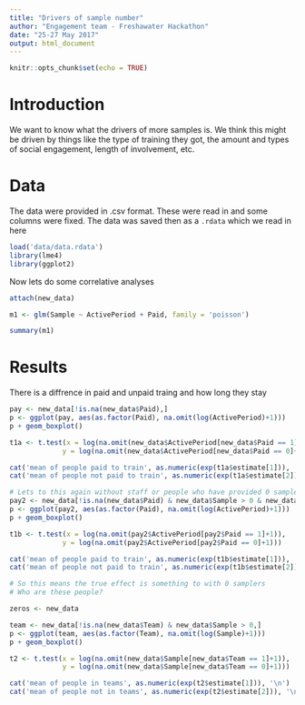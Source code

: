 ```yaml
---
title: "Drivers of sample number"
author: "Engagement team - Freshawater Hackathon"
date: "25-27 May 2017"
output: html_document
---
```


```r
knitr::opts_chunk$set(echo = TRUE)
```

# Introduction

We want to know what the drivers of more samples is. We think this might be driven by things like the type of training they got, the amount and types of social engagement, length of involvement, etc.

# Data

The data were provided in .csv format. These were read in and some columns were fixed. The data was saved then as a `.rdata` which we read in here

```r
load('data/data.rdata')
library(lme4)
library(ggplot2)
```

Now lets do some correlative analyses

```r
attach(new_data)

m1 <- glm(Sample ~ ActivePeriod + Paid, family = 'poisson')

summary(m1)

```

# Results

There is a diffrence in paid and unpaid traing and how long they stay

```r
pay <- new_data[!is.na(new_data$Paid),]
p <- ggplot(pay, aes(as.factor(Paid), na.omit(log(ActivePeriod)+1)))
p + geom_boxplot()

t1a <- t.test(x = log(na.omit(new_data$ActivePeriod[new_data$Paid == 1]+1)),
             y = log(na.omit(new_data$ActivePeriod[new_data$Paid == 0]+1)))

cat('mean of people paid to train', as.numeric(exp(t1a$estimate[1])), '\n')
cat('mean of people not paid to train', as.numeric(exp(t1a$estimate[2])), '\n')

# Lets to this again without staff or people who have provided 0 samples
pay2 <- new_data[!is.na(new_data$Paid) & new_data$Sample > 0 & new_data$Staff == 0,]
p <- ggplot(pay2, aes(as.factor(Paid), na.omit(log(ActivePeriod)+1)))
p + geom_boxplot()

t1b <- t.test(x = log(na.omit(pay2$ActivePeriod[pay2$Paid == 1]+1)),
             y = log(na.omit(pay2$ActivePeriod[pay2$Paid == 0]+1)))

cat('mean of people paid to train', as.numeric(exp(t1b$estimate[1])), '\n')
cat('mean of people not paid to train', as.numeric(exp(t1b$estimate[2])), '\n')

# So this means the true effect is something to with 0 samplers
# Who are these people?

zeros <- new_data
```


```r
team <- new_data[!is.na(new_data$Team) & new_data$Sample > 0,]
p <- ggplot(team, aes(as.factor(Team), na.omit(log(Sample)+1)))
p + geom_boxplot()

t2 <- t.test(x = log(na.omit(new_data$Sample[new_data$Team == 1]+1)),
             y = log(na.omit(new_data$Sample[new_data$Team == 0]+1)))

cat('mean of people in teams', as.numeric(exp(t2$estimate[1])), '\n')
cat('mean of people not in teams', as.numeric(exp(t2$estimate[2])), '\n')
```
